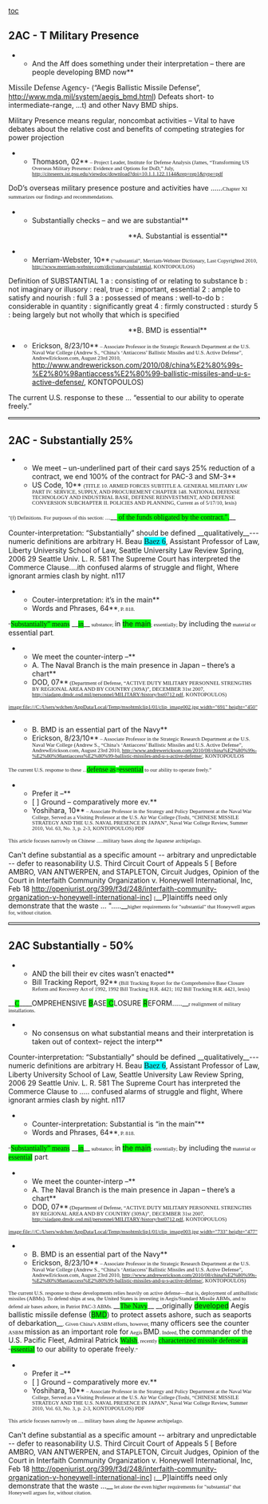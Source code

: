 ﻿
[[toc]]



==2AC - T Military Presence== 
**And the Aff does something under their interpretation – there are people developing BMD now**
<span class="cite"><span style="font-family: Garamond,serif; font-size: 12pt;">Missile Defense Agency</span></span>- (“Aegis Ballistic Missile Defense”, http://www.mda.mil/system/aegis_bmd.html) 
Defeats short- to intermediate-range, ...t) and other <span class="underline">Navy BMD ships</span>. 

Military Presence means regular, noncombat activities – Vital to have debates about the relative cost and benefits of competing strategies for power projection 
**Thomason, 02**<span style="font-family: Garamond,serif; font-size: 8pt;"> – Project Leader, Institute for Defense Analysis (James, “Transforming US Overseas Military Presence: Evidence and Options for DoD,” July, http://citeseerx.ist.psu.edu/viewdoc/download?doi=10.1.1.122.1144&rep=rep1&type=pdf</span>
DoD’s overseas military presence posture and activities have ......<span style="font-family: Garamond,serif; font-size: 11px; line-height: 16px;">Chapter XI summarizes our findings and recommendations.</span>

**Substantially checks – and we are substantial**
<span style="margin-left: 2.5in;">**A. Substantial is essential** </span>
**Merriam-Webster, 10**<span style="font-family: Garamond,serif; font-size: 8pt;"> (“substantial”, Merriam-Webster Dictionary, Last Copyrighted 2010, [[http://www.merriam-webster.com/dictionary/substantial]], KONTOPOULOS) </span>

Definition of SUBSTANTIAL 1 a : consisting of or relating to substance b : not imaginary or illusory : real, true c : important, essential 2 : ample to satisfy and nourish : full <a substantial meal> 3 a : possessed of means : well-to-do b : considerable in quantity : significantly great <earned a substantial wage> 4 : firmly constructed : sturdy <a substantial house> 5 : being largely but not wholly that which is specified <a substantial lie> 

<span style="margin-left: 2.5in;">**B. BMD is essential** </span>
**Erickson, 8/23/10**<span style="font-family: Garamond,serif; font-size: 8pt;"> – Associate Professor in the Strategic Research Department at the U.S. Naval War College (Andrew S., “China’s ‘Antiaccess’ Ballistic Missiles and U.S. Active Defense”, AndrewErickson.com, August 23rd 2010, [[http://www.andrewerickson.com/2010/08/china%E2%80%99s-%E2%80%98antiaccess%E2%80%99-ballistic-missiles-and-u-s-active-defense/]], KONTOPOULOS)</span>

The current U.S. response to these ... “<span class="underline">essential</span> to our ability to operate freely.”




<span style="border: 1pt solid windowtext; display: block; padding-bottom: 1pt; padding-left: 4pt; padding-right: 4pt; padding-top: 1pt;">
==2AC - Substantially 25%== 
</span>

**We meet – un-underlined part of their card says 25% reduction of a contract, we end 100% of the contract for PAC-3 and SM-3**
**US Code, 10** <span style="font-family: Garamond,serif; font-size: 8pt;">(TITLE 10. ARMED FORCES SUBTITLE A. GENERAL MILITARY LAW PART IV. SERVICE, SUPPLY, AND PROCUREMENT CHAPTER 148. NATIONAL DEFENSE TECHNOLOGY AND INDUSTRIAL BASE, DEFENSE REINVESTMENT, AND DEFENSE CONVERSION SUBCHAPTER II. POLICIES AND PLANNING, Current as of 5/17/10, lexis) </span>

<span style="font-family: Garamond,serif; font-size: 8pt;">"(f) Definitions. For purposes of this section: ....</span>__<span style="background-attachment: initial; background-clip: initial; background-color: lime; background-image: initial; background-origin: initial; font-family: Garamond,serif;"> of the funds obligated by the contract.".</span>__


Counter-interpretation: “Substantially” should be defined __qualitatively__---numeric definitions are arbitrary 
H. Beau <span class="cite"><span style="background-attachment: initial; background-clip: initial; background-color: aqua; background-image: initial; background-origin: initial; background-position: initial initial; background-repeat: initial initial; font-family: Garamond,serif; font-size: 12pt;">Baez 6</span></span>, Assistant Professor of Law, Liberty University School of Law, Seattle University Law Review Spring, 2006 29 Seattle Univ. L. R. 581 
The Supreme Court has interpreted the Commerce Clause....ith confused alarms of struggle and flight, Where ignorant armies clash by night. n117 


**Couter-interpretation: it’s in the main**
**Words and Phrases, 64**<span style="font-family: Garamond,serif; font-size: 8pt;">, P. 818.</span>

<span style="font-family: Garamond,serif; font-size: 8pt;">“</span><span class="Underline0"><span style="background-attachment: initial; background-clip: initial; background-color: lime; background-image: initial; background-origin: initial; background-position: initial initial; background-repeat: initial initial; font-family: Garamond,serif;">Substantially” means</span></span> __<span style="background-attachment: initial; background-clip: initial; background-color: lime; background-image: initial; background-origin: initial; background-position: initial initial; background-repeat: initial initial; font-family: Garamond,serif;">in</span>__<span style="font-family: Garamond,serif; font-size: 8pt;"> substance; </span><span class="Underline0">in <span style="background-attachment: initial; background-clip: initial; background-color: lime; background-image: initial; background-origin: initial; background-position: initial initial; background-repeat: initial initial;">the main</span></span><span style="font-family: Garamond,serif; font-size: 8pt;">; essentially; </span><span class="Underline0">by including the</span><span style="font-family: Garamond,serif; font-size: 8pt;"> material or </span><span class="Underline0">essential part</span><span style="font-family: Garamond,serif; font-size: 8pt;">.</span>

**We meet the counter-interp –**
**A. The Naval Branch is the main presence in Japan – there’s a chart**
**DOD, 07**<span style="font-family: Garamond,serif; font-size: 8pt;"> (Department of Defense, “ACTIVE DUTY MILITARY PERSONNEL STRENGTHS BY REGIONAL AREA AND BY COUNTRY (309A)”, DECEMBER 31st 2007, [[http://siadapp.dmdc.osd.mil/personnel/MILITARY/history/hst0712.pdf]], KONTOPOULOS) </span>

<span style="font-family: Garamond,serif; font-size: 8pt;">[[image:file:///C:/Users/wdchen/AppData/Local/Temp/msohtmlclip1/01/clip_image002.jpg width="691" height="450"]] </span>

**B. BMD is an essential part of the Navy**
**Erickson, 8/23/10**<span style="font-family: Garamond,serif; font-size: 8pt;"> – Associate Professor in the Strategic Research Department at the U.S. Naval War College (Andrew S., “China’s ‘Antiaccess’ Ballistic Missiles and U.S. Active Defense”, AndrewErickson.com, August 23rd 2010, [[http://www.andrewerickson.com/2010/08/china%E2%80%99s-%E2%80%98antiaccess%E2%80%99-ballistic-missiles-and-u-s-active-defense/]], KONTOPOULOS</span>

<span style="font-family: Garamond,serif; font-size: 8pt;">The current U.S. response to these ...</span><span class="underline"><span style="background-attachment: initial; background-clip: initial; background-color: lime; background-image: initial; background-origin: initial; background-position: initial initial; background-repeat: initial initial; font-family: Garamond,serif;">defense as</span></span><span style="background-attachment: initial; background-clip: initial; background-color: lime; background-image: initial; background-origin: initial; background-position: initial initial; background-repeat: initial initial; font-family: Garamond,serif; font-size: 8pt;"> “</span><span class="underline"><span style="background-attachment: initial; background-clip: initial; background-color: lime; background-image: initial; background-origin: initial; background-position: initial initial; background-repeat: initial initial; font-family: Garamond,serif;">essential</span></span><span style="font-family: Garamond,serif; font-size: 8pt;"> to our ability to operate freely.”</span>



**Prefer it –**
**[ ] Ground – comparatively more ev.**
**Yoshihara, 10**<span style="font-family: Garamond,serif; font-size: 8pt;"> – Associate Professor in the Strategy and Policy Department at the Naval War College, Served as a Visiting Professor at the U.S. Air War College (Toshi, “CHINESE MISSILE STRATEGY AND THE U.S. NAVAL PRESENCE IN JAPAN”, Naval War College Review, Summer 2010, Vol. 63, No. 3, p. 2-3, KONTOPOULOS) PDF </span>

<span style="font-family: Garamond,serif; font-size: 8pt;">This article focuses narrowly on Chinese .....military bases along the Japanese archipelago.</span>


Can't define substantial as a specific amount -- arbitrary and unpredictable -- defer to reasonability 
U.S. Third Circuit Court of Appeals 5 [ Before AMBRO, VAN ANTWERPEN, and STAPLETON, Circuit Judges, Opinion of the Court in Interfaith Community Organization v. Honeywell International, Inc, Feb 18 http://openjurist.org/399/f3d/248/interfaith-community-organization-v-honeywell-international-inc] 
<span style="font-family: Garamond,serif; font-size: 8pt;">[</span>__P]laintiffs need only demonstrate that the waste ... ".....__<span style="font-family: Garamond,serif; font-size: 8pt;">higher requirements for "substantial" that Honeywell argues for, without citation.</span>


<span style="border: 1pt solid windowtext; display: block; padding-bottom: 1pt; padding-left: 4pt; padding-right: 4pt; padding-top: 1pt;">
==2AC Substantially - 50%== 
</span>

**AND the bill their ev cites wasn’t enacted**
**Bill Tracking Report, 92**<span style="font-family: Garamond,serif; font-size: 8pt;"> (Bill Tracking Report for the Comprehensive Base Closure Reform and Recovery Act of 1992, 1992 Bill Tracking H.R. 4421; 102 Bill Tracking H.R. 4421, lexis)</span>

__<span style="background-attachment: initial; background-clip: initial; background-color: lime; background-image: initial; background-origin: initial; background-position: initial initial; background-repeat: initial initial; font-family: Garamond,serif;">C</span>____OMPREHENSIVE <span style="background-attachment: initial; background-clip: initial; background-color: lime; background-image: initial; background-origin: initial; background-position: initial initial; background-repeat: initial initial;">B</span>ASE<span style="background-attachment: initial; background-clip: initial; background-color: lime; background-image: initial; background-origin: initial; background-position: initial initial; background-repeat: initial initial;"> C</span>LOSURE <span style="background-attachment: initial; background-clip: initial; background-color: lime; background-image: initial; background-origin: initial; background-position: initial initial; background-repeat: initial initial;">R</span>EFORM.....__<span style="font-family: Garamond,serif; font-size: 8pt;">r realignment of military installations.</span>

**No consensus on what substantial means and their interpretation is taken out of context– reject the interp**

Counter-interpretation: “Substantially” should be defined __qualitatively__---numeric definitions are arbitrary 
H. Beau <span class="cite"><span style="background-attachment: initial; background-clip: initial; background-color: aqua; background-image: initial; background-origin: initial; background-position: initial initial; background-repeat: initial initial; font-family: Garamond,serif; font-size: 12pt;">Baez 6</span></span>, Assistant Professor of Law, Liberty University School of Law, Seattle University Law Review Spring, 2006 29 Seattle Univ. L. R. 581 
The Supreme Court has interpreted the Commerce Clause to ..... confused alarms of struggle and flight, Where ignorant armies clash by night. n117 

**Counter-interpretation: Substantial is “in the main”**
**Words and Phrases, 64**<span style="font-family: Garamond,serif; font-size: 8pt;">, P. 818.</span>

<span style="font-family: Garamond,serif; font-size: 8pt;">“</span><span class="Underline0"><span style="background-attachment: initial; background-clip: initial; background-color: lime; background-image: initial; background-origin: initial; background-position: initial initial; background-repeat: initial initial; font-family: Garamond,serif;">Substantially” means</span></span> __<span style="background-attachment: initial; background-clip: initial; background-color: lime; background-image: initial; background-origin: initial; background-position: initial initial; background-repeat: initial initial; font-family: Garamond,serif;">in</span>__<span style="font-family: Garamond,serif; font-size: 8pt;"> substance; </span><span class="Underline0">in <span style="background-attachment: initial; background-clip: initial; background-color: lime; background-image: initial; background-origin: initial; background-position: initial initial; background-repeat: initial initial;">the main</span></span><span style="font-family: Garamond,serif; font-size: 8pt;">; essentially; </span><span class="Underline0">by including the</span><span style="font-family: Garamond,serif; font-size: 8pt;"> material or </span><span class="Underline0"><span style="background-attachment: initial; background-clip: initial; background-color: lime; background-image: initial; background-origin: initial; background-position: initial initial; background-repeat: initial initial; font-family: Garamond,serif;">essential</span> part</span><span style="font-family: Garamond,serif; font-size: 8pt;">.</span>


**We meet the counter-interp –**
**A. The Naval Branch is the main presence in Japan – there’s a chart**
**DOD, 07**<span style="font-family: Garamond,serif; font-size: 8pt;"> (Department of Defense, “ACTIVE DUTY MILITARY PERSONNEL STRENGTHS BY REGIONAL AREA AND BY COUNTRY (309A)”, DECEMBER 31st 2007, [[http://siadapp.dmdc.osd.mil/personnel/MILITARY/history/hst0712.pdf]], KONTOPOULOS) </span>

<span style="font-family: Garamond,serif; font-size: 8pt;">[[image:file:///C:/Users/wdchen/AppData/Local/Temp/msohtmlclip1/01/clip_image003.jpg width="733" height="477"]] </span>

**B. BMD is an essential part of the Navy**
**Erickson, 8/23/10**<span style="font-family: Garamond,serif; font-size: 8pt;"> – Associate Professor in the Strategic Research Department at the U.S. Naval War College (Andrew S., “China’s ‘Antiaccess’ Ballistic Missiles and U.S. Active Defense”, AndrewErickson.com, August 23rd 2010, [[http://www.andrewerickson.com/2010/08/china%E2%80%99s-%E2%80%98antiaccess%E2%80%99-ballistic-missiles-and-u-s-active-defense/]], KONTOPOULOS)</span>

<span style="font-family: Garamond,serif; font-size: 8pt;">The current U.S. response to these developments relies heavily on active defense—that is, deployment of antiballistic missiles (ABMs). To defend ships at sea, the United States is investing in Aegis/Standard Missile ABMs, and to defend air bases ashore, in Patriot PAC-3 ABMs. </span>__<span style="background-attachment: initial; background-clip: initial; background-color: lime; background-image: initial; background-origin: initial; background-position: initial initial; background-repeat: initial initial; font-family: Garamond,serif;">The Navy</span>__ __originally <span style="background-attachment: initial; background-clip: initial; background-color: lime; background-image: initial; background-origin: initial; background-position: initial initial; background-repeat: initial initial;">developed</span> Aegis ballistic missile defense (<span style="background-attachment: initial; background-clip: initial; background-color: lime; background-image: initial; background-origin: initial; background-position: initial initial; background-repeat: initial initial;">BMD</span>) to protect assets ashore, such as seaports of debarkation__<span style="font-family: Garamond,serif; font-size: 8pt;">. Given China’s ASBM efforts, however, </span><span class="underline">many officers see the counter</span><span style="font-family: Garamond,serif; font-size: 8pt;"> ASBM </span><span class="underline">mission as an important role for</span><span style="font-family: Garamond,serif; font-size: 8pt;"> Aegis </span><span class="underline">BMD</span><span style="font-family: Garamond,serif; font-size: 8pt;">. Indeed, </span><span class="underline">the commander of the U.S. Pacific Fleet, Admiral Patrick <span style="background-attachment: initial; background-clip: initial; background-color: lime; background-image: initial; background-origin: initial; background-position: initial initial; background-repeat: initial initial; font-family: Garamond,serif;">Walsh</span></span><span style="font-family: Garamond,serif; font-size: 8pt;">, recently </span><span class="underline"><span style="background-attachment: initial; background-clip: initial; background-color: lime; background-image: initial; background-origin: initial; background-position: initial initial; background-repeat: initial initial; font-family: Garamond,serif;">characterized missile defense as</span></span><span style="font-family: Garamond,serif; font-size: 8pt;"> “</span><span class="underline"><span style="background-attachment: initial; background-clip: initial; background-color: lime; background-image: initial; background-origin: initial; background-position: initial initial; background-repeat: initial initial; font-family: Garamond,serif;">essential</span> to our ability to operate freely</span><span style="font-family: Garamond,serif; font-size: 8pt;">.”</span>


**Prefer it –**
**[ ] Ground – comparatively more ev.**
**Yoshihara, 10**<span style="font-family: Garamond,serif; font-size: 8pt;"> – Associate Professor in the Strategy and Policy Department at the Naval War College, Served as a Visiting Professor at the U.S. Air War College (Toshi, “CHINESE MISSILE STRATEGY AND THE U.S. NAVAL PRESENCE IN JAPAN”, Naval War College Review, Summer 2010, Vol. 63, No. 3, p. 2-3, KONTOPOULOS) PDF </span>
<span style="font-family: Garamond,serif; font-size: 8pt;">This article focuses narrowly on .... military bases along the Japanese archipelago.</span>


Can't define substantial as a specific amount -- arbitrary and unpredictable -- defer to reasonability 
U.S. Third Circuit Court of Appeals 5 [ Before AMBRO, VAN ANTWERPEN, and STAPLETON, Circuit Judges, Opinion of the Court in Interfaith Community Organization v. Honeywell International, Inc, Feb 18 http://openjurist.org/399/f3d/248/interfaith-community-organization-v-honeywell-international-inc] 
<span style="font-family: Garamond,serif; font-size: 8pt;">[</span>__P]laintiffs need only demonstrate that the waste ...__<span style="font-family: Garamond,serif; font-size: 8pt;"> let alone the even higher requirements for "substantial" that Honeywell argues for, without citation.</span>



<span style="display: block; text-align: left;"> </span>
